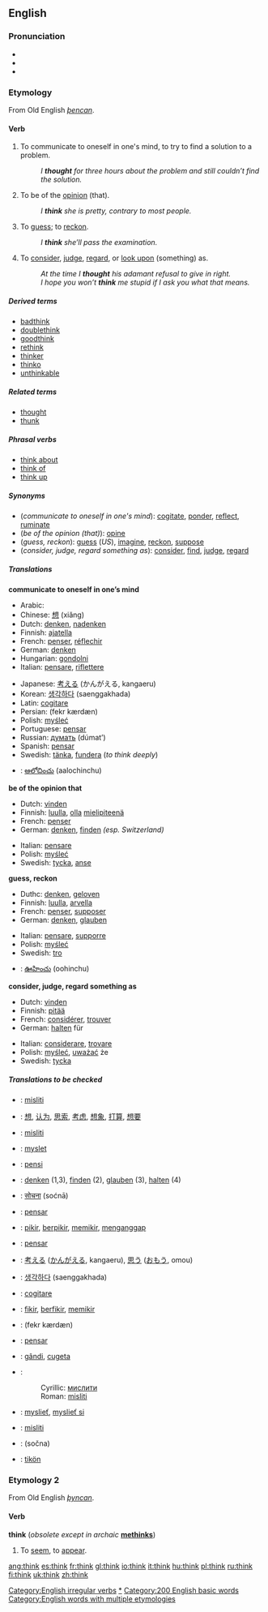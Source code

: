 ==English==

{{rank|work|too|every|129|think|life|went|back}}

=== Pronunciation ===
*{{AHD|thĭngk}}
*{{IPA|/θɪŋk/}}
*{{SAMPA|/<tt>TINk</tt>/}}

===Etymology===
From Old English ''[[þencan]]''.

====Verb====
[[Category:English irregular verbs]]
{{en-verb2|'''to think'''|'''[[thinks]]'''|'''[[thought]]'''|'''[[thought]]'''|'''[[thinking]]'''}}

#{{intransitive}} To communicate to oneself in one's mind, to try to find a solution to a problem.
#:''I '''thought''' for three hours about the problem and still couldn’t find the solution.''
#{{transitive}} To be of the [[opinion]] (that).
#:''I '''think''' she is pretty, contrary to most people.''
#{{transitive}} To [[guess]]; to [[reckon]].
#:''I '''think''' she’ll pass the examination.''
#{{transitive}} To [[consider]], [[judge]], [[regard]], or [[look upon]] (something) as.
#:''At the time I '''thought''' his adamant refusal to give in right.''
#:''I hope you won’t '''think''' me stupid if I ask you what that means.''

=====Derived terms=====
*[[badthink]]
*[[doublethink]]
*[[goodthink]]
*[[rethink]]
*[[thinker]]
*[[thinko]]
*[[unthinkable]]

=====Related terms=====
*[[thought]]
*[[thunk]]

=====Phrasal verbs=====
*[[think about]]
*[[think of]]
*[[think up]]

=====Synonyms=====
*(''communicate to oneself in one's mind''): [[cogitate]], [[ponder]], [[reflect]], [[ruminate]]
*(''be of the opinion (that)''): [[opine]]
*(''guess, reckon''): [[guess]] (''US''), [[imagine]], [[reckon]], [[suppose]]
*(''consider, judge, regard something as''): [[consider]], [[find]], [[judge]], [[regard]]

=====Translations=====

'''communicate to oneself in one’s mind'''
{{top}}
*Arabic: {{ARchar|[[فكر]]}} {{Unicode|(fákkara)}}
*Chinese: [[想]] (xiǎng)
*Dutch: [[denken]], [[nadenken]]
*Finnish: [[ajatella]]
*French: [[penser]], [[réflechir]]
*German: [[denken]]
*Hungarian: [[gondolni]]
*Italian: [[pensare]], [[riflettere]]
{{mid}}
*Japanese: [[考える]] (かんがえる, kangaeru)
*Korean: [[생각하다]] (saenggakhada)
*Latin: [[cogitare]]
*Persian: {{FAchar|[[فکر کردن|فِکر کَردَن]]}} (fekr kærdæn)
*Polish: [[myśleć]]
*Portuguese: [[pensar]]
*Russian: [[думать]] (dúmat’)
*Spanish: [[pensar#Spanish|pensar]]
*Swedish: [[tänka]], [[fundera]] (''to think deeply'')
*{{te}}: [[ఆలోచించు]] (aalochinchu)
{{bottom}}

'''be of the opinion that'''
{{top}}
*Dutch: [[vinden]]
*Finnish: [[luulla]], [[olla]] [[mielipiteenä]]
*French: [[penser]]
*German: [[denken]], [[finden]] ''(esp. Switzerland)''
{{mid}}
*Italian: [[pensare]]
*Polish: [[myśleć]]
*Swedish: [[tycka]], [[anse]]
{{bottom}}

'''guess, reckon'''
{{top}}
*Duthc: [[denken]], [[geloven]]
*Finnish: [[luulla]], [[arvella]]
*French: [[penser]], [[supposer]]
*German: [[denken]], [[glauben]]
{{mid}}
*Italian: [[pensare]], [[supporre]]
*Polish: [[myśleć]]
*Swedish: [[tro]]
*{{te}}: [[ఊహించు]] (oohinchu)
{{bottom}}

'''consider, judge, regard something as'''
{{top}}
*Dutch: [[vinden]]
*Finnish: [[pitää]]
*French: [[considérer]], [[trouver]]
*German: [[halten]] für
{{mid}}
*Italian: [[considerare]], [[trovare]]
*Polish: [[myśleć]], [[uważać]] że
*Swedish: [[tycka]]
{{bottom}}

=====Translations to be checked=====
<!--Remove this section once all of the translations below have been moved into the tables above.-->
{{checktrans}}
*{{ttbc|Bosnian}}: [[misliti#Bosnian|misliti]]
*{{ttbc|Chinese}}: [[想]], [[认为]], [[思索]], [[考虑]], [[想象]], [[打算]], [[想要]]
*{{ttbc|Croatian}}: [[misliti#Croatian|misliti]]
*{{ttbc|Czech}}: [[myslet]]
*{{ttbc|Esperanto}}: [[pensi]]
*{{ttbc|German}}: [[denken]] (1,3), [[finden]] (2), [[glauben]] (3), [[halten]] (4)
*{{ttbc|Hindi}}: [[सोचना]] (soćnā)
*{{ttbc|Ido}}: [[pensar]]
*{{ttbc|Indonesian}}: [[pikir]], [[pikir|berpikir]], [[pikir|memikir]], [[anggap|menganggap]]
*{{ttbc|Interlingua}}: [[pensar]]
*{{ttbc|Japanese}}: [[考える]] ([[かんがえる]], kangaeru), [[思う]] ([[おもう]], omou)
*{{ttbc|Korean}}: [[생각하다]] (saenggakhada)
*{{ttbc|Latin}}: [[cogitare]]
*{{ttbc|Malay}}: [[fikir]], [[fikir|berfikir]], [[fikir|memikir]]
*{{ttbc|Persian}}: {{FAchar|[[فکر کردن|فِکر کَردَن]]}} (fekr kærdæn)
*{{ttbc|Portuguese}}: [[pensar#Portuguese|pensar]]
*{{ttbc|Romanian}}: [[gândi]], [[cugeta]]
*{{ttbc|Serbian}}:
*:Cyrillic: [[мислити#Serbian|мислити]]
*:Roman: [[misliti#Serbian|misliti]]
*{{ttbc|Slovak}}: [[myslieť]], [[myslieť si]]
*{{ttbc|Slovene}}: [[misliti#Slovene|misliti]]
*{{ttbc|Urdu}}: {{URchar|[[سوچنا]]}} (sočna)
*{{ttbc|Volapük}}: [[tikön]]

===Etymology 2===
From Old English ''[[þyncan]]''.

====Verb====
'''think''' (''obsolete except in archaic'' '''[[methinks]]''')
#{{intransitive}} To [[seem]], to [[appear]].

[[Category:Thinking|*]]
[[Category:200 English basic words]]
[[Category:English words with multiple etymologies]]

[[ang:think]]
[[es:think]]
[[fr:think]]
[[gl:think]]
[[io:think]]
[[it:think]]
[[hu:think]]
[[pl:think]]
[[ru:think]]
[[fi:think]]
[[uk:think]]
[[zh:think]]